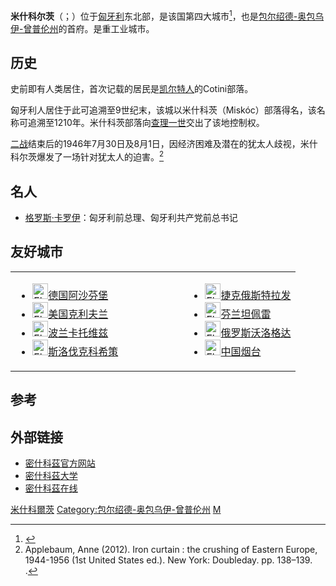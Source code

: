 {{noteTA
|T=zh-cn:米什科尔茨; zh-hk:米什科爾茨; zh-tw:密什科茲;
}}
{{Infobox settlement
| name                    = 米什科爾茨<br />{{lang|hu|Miskolc}}
| other_name              = 
| settlement_type         = {{link-en|州權鎮|Town with county rights|州權市}}
| official_name           = {{lang|hu|Miskolc Megyei Jogú Város}}
| image_skyline           = Megyeszékhely - Borsod-Abaúj-Zemplén megye - Miskolc.jpg
| image_caption           = 米什科爾茨空照圖（布薩及英雄廣場一帶）
| image_shield            = HUN Miskolc Címer.svg
| image_flag              = Flag of Miskolc.svg
| nickname                = 鋼鐵之城<br>門門之城
| motto                   = 
| pushpin_map             = Hungary#Europe
| pushpin_relief          = 1
| pushpin_map_caption     = 米什科爾茨在匈牙利的位置
| coordinates             = {{coord|48|06|15|N|20|47|30|E|region:HU_type:city|display=inline,title}}
| subdivision_type        = 國家
| subdivision_name        = {{HUN}}
| subdivision_type1       = {{link-en|匈牙利大區列表|List of regions of Hungary|大區}}
| subdivision_name1       = {{link-en|北匈牙利|Northern Hungary}}
| subdivision_type2       = [[匈牙利州份|州]]
| subdivision_name2       = [[包爾紹德-奧包烏伊-曾普倫州|包爾紹德-奧包烏伊-曾普倫州]]
| subdivision_type3       = [[匈牙利区份|區]]
| subdivision_name3       = [[米什科爾茨區|米什科爾茨區]]
| leader_title            = [[市長|市長]]
| leader_name             = [[Ákos_Kriza|Ákos Kriza]]（[[青年民主主義者聯盟－匈牙利公民聯盟|青年民主主義者聯盟－匈牙利公民聯盟]]）
| leader_title1           = [[副市長|副市長]]
| leader_name1            = Péter Pfliegler（獨立）<br>János Kiss博士（[[青年民主主義者聯盟－匈牙利公民聯盟|青年民主主義者聯盟－匈牙利公民聯盟]]）<ref>[http://www.miskolc.hu/varoshaza/onkormanyzat/polgarmester-alpolgarmester miskolc.hu Polgármester, alpolgármesterek]</ref>
| leader_title2           = Town Notary
| leader_name2            = Dr Zoltán Alakszai<ref>[http://www.miskolc.hu/varoshaza/polgarmesteri-hivatal/jegyzo-aljegyzo miskolc.hu Jegyző]</ref>
| established_title2      = 建立
| established_date2       = 9世紀
| established_title3      = [[集鎮|集鎮]]
| established_date3       = 1365
| area_total_km2          = 236.68
| area_land_km2           = 
| area_water_km2          = 
| area_water_percent      = 
| area_urban_km2          = 
| area_metro_km2          = 
| elevation_m             = 131
| elevation_max_m         = 945
| elevation_min_m         = 110
| population_total        = 157,177 {{decrease}}
| population_as_of        = 2017年1月1日
| population_rank         = {{link-en|匈牙利城鎮列表|List of cities and towns in Hungary|匈牙利第4位}}
| population_density_km2  = 664.09
| population_demonym      = miskolci
| population_urban        = 294,144（{{link-en|匈牙利市區列表|List of urban areas in Hungary|第3位}}）<ref>[http://appsso.eurostat.ec.europa.eu/nui/show.do?dataset=urb_lpop1&lang=en Eurostat, 2015]</ref>
<!-- demographics (section 1) -->
| demographics_type1     = [[匈牙利人口|民族人口]]
| demographics1_footnotes = <ref name="#1">[http://www.ksh.hu/apps/hntr.telepules?p_lang=EN&p_id=30456 KSH - Miskolc, 2011]</ref>
| demographics1_title1   = [[匈牙利人|匈牙利人]]
| demographics1_info1    = 84.6%
| demographics1_title2   = {{link-en|匈牙利羅姆人|Romani people in Hungary|羅姆人}}
| demographics1_info2    = 3.2%
| demographics1_title3   = {{link-en|匈牙利德國人|Hungarian Germans|德國人}}
| demographics1_info3    = 0.5%
| demographics1_title4   = {{link-en|匈牙利斯洛伐克人|Slovaks in Hungary|斯洛伐克人}}
| demographics1_info4    = 0.3%
| demographics1_title5   = {{link-en|匈牙利克羅地亞人|Croats in Hungary|克羅地亞人}}
| demographics1_info5    = 0.1%
| demographics1_title6   = {{link-en|匈牙利羅馬尼亞人|Romanians in Hungary|羅馬尼亞人}}
| demographics1_info6    = 0.1%
| demographics1_title7   = [[盧森尼亞人|盧森尼亞人]]
| demographics1_info7    = 0.1%
| demographics1_title8   = {{link-en|匈牙利保加利亞人|Bulgarians in Hungary|保加利亞人}}
| demographics1_info8    = 0.1%
| demographics1_title9   = {{link-en|匈牙利烏克蘭人|Ukrainians in Hungary|烏克蘭人}}
| demographics1_info9    = 0.1%
| demographics1_title10  = 波蘭人
| demographics1_info10    = 0.1%
| demographics1_title11   = 其他
| demographics1_info11    = 1.0%
<!-- demographics (section 2) -->
| demographics_type2     = [[匈牙利人口|各宗教人口]]
| demographics2_footnotes = <ref name="#1"/>
| demographics2_title1   = [[匈牙利教區列表|羅馬天主教]]
| demographics2_info1    = 29.3%
| demographics2_title2   = [[匈牙利希臘禮天主教會|希臘禮天主教]]
| demographics2_info2    = 3.9%
| demographics2_title3   = {{link-en|匈牙利改革教堂|Reformed Church in Hungary|加爾文主義}}
| demographics2_info3    = 15.3%
| demographics2_title4   = {{link-en|匈牙利福音信義教堂|Evangelical-Lutheran Church in Hungary|信義宗}}
| demographics2_info4    = 0.9%
| demographics2_title5   = {{link-en|匈牙利猶太人|Jews in Hungary|猶太人}}
| demographics2_info5    = 0.1%
| demographics2_title6   = 其他
| demographics2_info6    = 1.6%
| demographics2_title7   = [[無宗教|無宗教]]
| demographics2_info7    = 18.4%
| demographics2_title8   = 不詳
| demographics2_info8    = 30.5%
| timezone                = [[歐洲中部時間|CET]]
| utc_offset              = +1
| timezone_DST            = [[歐洲中部夏令時間|CEST]]
| utc_offset_DST          = +2
| postal_code_type        = {{link-en|匈牙利郵政編號|Postal codes in Hungary|郵政編號}}
| postal_code             = 3500至3549
| area_code_type          = {{link-en|匈牙利電話區號|Telephone numbers in Hungary|電話區號}}
| area_code               = (+36) 46
| website                 = {{URL|http://www.miskolc.hu/}}
| blank_name                 = 公路
| blank_info                 = {{link-en|匈牙利M30號公路|M30 motorway (Hungary)|M30號公路}}
| blank2_name                = 布達佩斯距離
| blank2_info                = 以東{{convert|182|km|abbr=on}}
| blank1_name_sec1           = [[匈牙利地域單位統計命名法|NUTS 3編號]]
| blank1_info_sec1           = HU311
| blank3_name_sec2           = {{link-en|匈牙利國民議會議員列表|List of members of the National Assembly of Hungary (2018–22)|MP}}
| blank3_info_sec2           = Katalin Csöbör（[[青年民主主義者聯盟－匈牙利公民聯盟|青年民主主義者聯盟－匈牙利公民聯盟]]）<br>György Hubay（[[青年民主主義者聯盟－匈牙利公民聯盟|青年民主主義者聯盟－匈牙利公民聯盟]]）
}}
'''米什科尔茨'''（{{lang-hu|Miskolc}}；{{lang-de|Mischkolz}}）位于[[匈牙利|匈牙利]]东北部，是该国第四大城市<ref>{{cite web |url=https://hu.wikipedia.org/wiki/Magyarorsz%C3%A1g_legnagyobb_telep%C3%BCl%C3%A9sei_lak%C3%B3n%C3%A9pess%C3%A9g_szerint |title=Magyarország legnagyobb települései lakónépesség szerint}}</ref>，也是[[包尔绍德-奥包乌伊-曾普伦州|包尔绍德-奥包乌伊-曾普伦州]]的首府。是重工业城市。

==历史==
史前即有人类居住，首次记载的居民是[[凯尔特人|凯尔特人]]的Cotini部落。

匈牙利人居住于此可追溯至9世纪末，该城以米什科茨（Miskóc）部落得名，该名称可追溯至1210年。米什科茨部落向[[查理一世_(匈牙利)|查理一世]]交出了该地控制权。

[[二战|二战]]结束后的1946年7月30日及8月1日，因经济困难及潜在的犹太人歧视，米什科尔茨爆发了一场针对犹太人的迫害。<ref>Applebaum, Anne (2012). Iron curtain : the crushing of Eastern Europe, 1944-1956 (1st United States ed.). New York: Doubleday. pp. 138–139. {{ISBN|9780385515696}}.</ref>

== 名人 ==
* [[格罗斯·卡罗伊|格罗斯·卡罗伊]]：匈牙利前总理、匈牙利共产党前总书记

== 友好城市 ==
{|
|valign="top"|
* [[File:Flag_of_Germany.svg|25px]][[德国|德国]][[阿沙芬堡|阿沙芬堡]]
* [[File:Flag_of_the_United_States.svg|25px]][[美国|美国]][[克利夫兰_(俄亥俄州)|克利夫兰]]
* [[File:Flag_of_Poland.svg|25px]][[波兰|波兰]][[卡托维兹|卡托维兹]]
* [[File:Flag_of_Slovakia.svg|25px]][[斯洛伐克|斯洛伐克]][[科希策|科希策]]
|width="80"| 
|valign="top"|
* [[File:Flag_of_the_Czech_Republic.svg|25px]][[捷克|捷克]][[俄斯特拉发|俄斯特拉发]]
* [[File:Flag_of_Finland.svg|25px]][[芬兰|芬兰]][[坦佩雷|坦佩雷]]
* [[File:Flag_of_Russia.svg|25px]][[俄罗斯|俄罗斯]][[沃洛格达|沃洛格达]]
* [[File:Flag_of_China.svg|25px]][[中国|中国]][[烟台|烟台]]
|}

==参考==
{{reflist}}

== 外部链接 ==
{{commons|Miskolc}}
* [http://www.miskolc.hu 密什科茲官方网站]
* [http://www.uni-miskolc.hu 密什科茲大学]
* [http://www.mison.hu 密什科茲在线]

{{匈牙利行政區劃}}
{{包爾紹德-奧包烏伊-曾普倫州}}
{{Authority control}}

[[Category:米什科爾茨|]]
[[Category:包尔绍德-奥包乌伊-曾普伦州|Category:包尔绍德-奥包乌伊-曾普伦州]]
[[Category:匈牙利各州首府|M]]